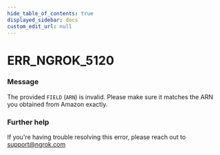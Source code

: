 ```yaml
---
hide_table_of_contents: true
displayed_sidebar: docs
custom_edit_url: null
---
```



# ERR_NGROK_5120

### Message

The provided `FIELD` (`ARN`) is invalid. Please make sure it matches the ARN you obtained from Amazon exactly.

### Further help

If you're having trouble resolving this error, please reach out to [support@ngrok.com](mailto:support@ngrok.com?subject=Help%20with%20ERR_NGROK_5120)

<ErrorDetails error="err_ngrok_5120" />
